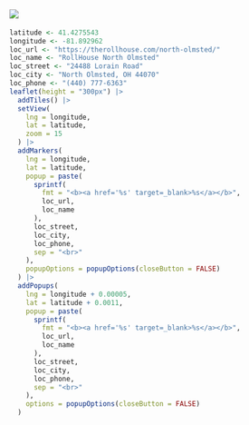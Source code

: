 ## ![](images/rollhouse-north-olmsted-logo.png) {#rollhouse-north-olmsted}

::: {layout-ncol=2}

::: {}

::: {.tour-location-image style="background-image: url(\"images/rollhouse-north-olmsted-image.jpg\")"}
:::

:::

::: {}

```r
latitude <- 41.4275543
longitude <- -81.892962
loc_url <- "https://therollhouse.com/north-olmsted/"
loc_name <- "RollHouse North Olmsted"
loc_street <- "24488 Lorain Road"
loc_city <- "North Olmsted, OH 44070"
loc_phone <- "(440) 777-6363"
leaflet(height = "300px") |>
  addTiles() |>
  setView(
    lng = longitude,
    lat = latitude,
    zoom = 15
  ) |>
  addMarkers(
    lng = longitude,
    lat = latitude,
    popup = paste(
      sprintf(
        fmt = "<b><a href='%s' target=_blank>%s</a></b>",
        loc_url,
        loc_name
      ),
      loc_street,
      loc_city,
      loc_phone,
      sep = "<br>"
    ),
    popupOptions = popupOptions(closeButton = FALSE)
  ) |>
  addPopups(
    lng = longitude + 0.00005,
    lat = latitude + 0.0011,
    popup = paste(
      sprintf(
        fmt = "<b><a href='%s' target=_blank>%s</a></b>",
        loc_url,
        loc_name
      ),
      loc_street,
      loc_city,
      loc_phone,
      sep = "<br>"
    ),
    options = popupOptions(closeButton = FALSE)
  )
```

:::

:::
